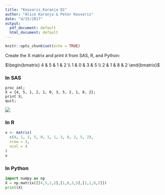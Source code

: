 ```yaml
---
title: "Kouvaris_Karanja Q1"
author: "Alice Karanja & Peter Kouvaris"
date: "4/25/2017"
output:
  pdf_document: default
  html_document: default
---
```


```r
knitr::opts_chunk$set(echo = TRUE)
```

Create the X matrix and print it from SAS, R, and Python:

$\begin{bmatrix} 4 & 5 & 1 & 2 \\ 1 & 0 & 3 & 5 \\ 2 & 1 & 8 & 2 \end{bmatrix}$

### In SAS

```{}
proc iml;
X = {4, 5, 1, 2, 1, 0, 3, 5, 2, 1, 8, 2};
print X;
quit;
```

![](./SASprint.png)

### In R

```r
x <- matrix(
  c(4, 1, 2, 5, 0, 1, 1, 3, 8, 2, 5, 2),
  nrow = 3,
  ncol = 4
)
x
```

### In Python

```python
import numpy as np
X = np.matrix([[4,5,1,2],[1,0,3,5],[2,1,8,2]])
print(X)
```